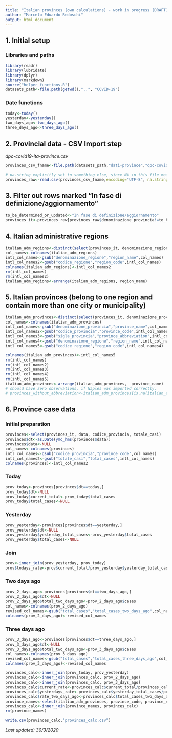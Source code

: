 ```yaml
---
title: "Italian provinces (own calculations) - work in progress (DRAFT)"
author: "Marcelo Eduardo Redoschi"
output: html_document
---
```


## 1. Initial setup 

### Libraries and paths 

```r
library(readr)
library(lubridate)
library(dplyr)
library(markdown)
source("helper_functions.R")
datasets_path<-file.path(getwd(),"..", "COVID-19") 
```

### Date functions 

```r
today<-today() 
yesterday<-yesterday()
two_days_ago<-two_days_ago() 
three_days_ago<-three_days_ago()
```

## 2. Provincial data - CSV Import step

*dpc-covid19-ita-province.csv*
```r
provinces_csv_fname<-file.path(datasets_path,"dati-province","dpc-covid19-ita-province.csv")

# na.string explicitly set to something else, since NA in this file means the Naples province abbreviation!
provinces_raw<-read.csv(provinces_csv_fname,encoding="UTF-8", na.strings="undefined") 


```

## 3. Filter out rows marked "In fase di definizione/aggiornamento"

```r
to_be_determined_or_updated<-"In fase di definizione/aggiornamento"
provinces_it<-provinces_raw[provinces_raw$denominazione_provincia!=to_be_determined_or_updated,]
```

## 4. Italian administrative regions
```r
italian_adm_regions<-distinct(select(provinces_it, denominazione_regione, codice_regione))
col_names<-colnames(italian_adm_regions)
intl_col_names<-gsub("denominazione_regione","region_name",col_names)
intl_col_names2<-gsub("codice_regione","region_code",intl_col_names)
colnames(italian_adm_regions)<-intl_col_names2 
rm(intl_col_names)
rm(intl_col_names2)
italian_adm_regions<-arrange(italian_adm_regions, region_name)
```

## 5. Italian provinces (belong to one region and contain more than one city or municipality)
```r
italian_adm_provinces<-distinct(select(provinces_it, denominazione_provincia, codice_provincia, sigla_provincia, denominazione_regione, codice_regione, lat, long))
col_names<-colnames(italian_adm_provinces)
intl_col_names<-gsub("denominazione_provincia","province_name",col_names)
intl_col_names2<-gsub("codice_provincia","province_code",intl_col_names)
intl_col_names3<-gsub("sigla_provincia","province_abbreviation",intl_col_names2)
intl_col_names4<-gsub("denominazione_regione","region_name",intl_col_names3)
intl_col_names5<-gsub("codice_regione","region_code",intl_col_names4)

colnames(italian_adm_provinces)<-intl_col_names5 
rm(intl_col_names)
rm(intl_col_names2)
rm(intl_col_names3)
rm(intl_col_names4)
rm(intl_col_names5)
italian_adm_provinces<-arrange(italian_adm_provinces,  province_name)
# should have zero observations, if Naples was imported correctly.
# provinces_without_abbreviation<-italian_adm_provinces[is.na(italian_adm_provinces$province_abbreviation),] 
```

## 6. Province case data


### Initial preparation 

```r
provinces<-select(provinces_it, data, codice_provincia, totale_casi)
provinces$dt<-as.Date(ymd_hms(provinces$data))
provinces$data<-NULL 
col_names<-colnames(provinces)
intl_col_names<-gsub("codice_provincia","province_code",col_names)
intl_col_names2<-gsub("totale_casi","total_cases",intl_col_names)
colnames(provinces)<-intl_col_names2
```

### Today 

```r
prov_today<-provinces[provinces$dt==today,]
prov_today$dt<-NULL
prov_today$current_total<-prov_today$total_cases 
prov_today$total_cases<-NULL 
```

### Yesterday 

```r
prov_yesterday<-provinces[provinces$dt==yesterday,]
prov_yesterday$dt<-NULL
prov_yesterday$yesterday_total_cases<-prov_yesterday$total_cases 
prov_yesterday$total_cases<-NULL
```

### Join
```r
prov<-inner_join(prov_yesterday, prov_today)
prov$todays_rate<-prov$current_total/prov_yesterday$yesterday_total_cases
```

### Two days ago

```r
prov_2_days_ago<-provinces[provinces$dt==two_days_ago,]
prov_2_days_ago$dt<-NULL
prov_2_days_ago$total_two_days_ago<-prov_2_days_ago$cases
col_names<-colnames(prov_2_days_ago)
revised_col_names<-gsub("total_cases","total_cases_two_days_ago",col_names)
colnames(prov_2_days_ago)<-revised_col_names
```

### Three days ago

```r
prov_3_days_ago<-provinces[provinces$dt==three_days_ago,]
prov_3_days_ago$dt<-NULL
prov_3_days_ago$total_two_days_ago<-prov_3_days_ago$cases
col_names<-colnames(prov_3_days_ago)
revised_col_names<-gsub("total_cases","total_cases_three_days_ago",col_names)
colnames(prov_3_days_ago)<-revised_col_names
```

```r
provinces_calc<-inner_join(prov_today, prov_yesterday)
provinces_calc<-inner_join(provinces_calc, prov_2_days_ago)
provinces_calc<-inner_join(provinces_calc, prov_3_days_ago)
provinces_calc$current_rate<-provinces_calc$current_total/provinces_calc$yesterday_total_cases
provinces_calc$yesterdays_rate<-provinces_calc$yesterday_total_cases/provinces_calc$total_cases_two_days_ago
provinces_calc$rate_two_days_ago<-provinces_calc$total_cases_two_days_ago/provinces_calc$total_cases_three_days_ago
province_names<-select(italian_adm_provinces, province_code, province_name, province_abbreviation)
provinces_calc<-inner_join(province_names, provinces_calc)
rm(province_names)
```

```r
write.csv(provinces_calc,"provinces_calc.csv")
```
*Last updated: 30/3/2020*